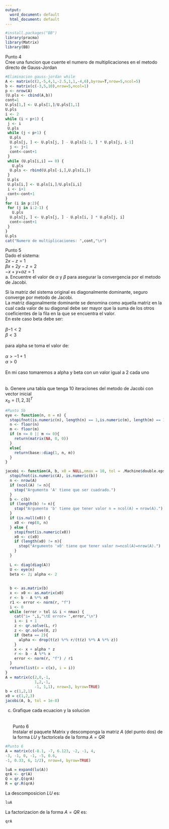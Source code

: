 ---
output:
  word_document: default
  html_document: default
---
```{r}
#install.packages("BB")
library(pracma)
library(Matrix)
library(BB)
```

Punto 4\
Cree una funcion que cuente el numero de multiplicaciones en el metodo directo de Gauss-Jordan
```{r}
#Eliminacion gauss-jordan while
A <- matrix(c(2,-5,4,1,-2.5,1,1,-4,6),byrow=T,nrow=5,ncol=5)
b <- matrix(c(-3,5,10),nrow=5,ncol=1)
p <- nrow(A)
(U.pls <- cbind(A,b))
cont=1
U.pls[1,] <- U.pls[1,]/U.pls[1,1]
U.pls
i <- 2
while (i < p+1) {
 j <- i
 U.pls
 while (j < p+1) {
  U.pls
  U.pls[j, ] <- U.pls[j, ] - U.pls[i-1, ] * U.pls[j, i-1]
  j <- j+1
  cont<-cont+1
 }
 while (U.pls[i,i] == 0) {
   U.pls
  U.pls <- rbind(U.pls[-i,],U.pls[i,])
 }
 U.pls
 U.pls[i,] <- U.pls[i,]/U.pls[i,i]
 i <- i+1
 cont<-cont+1
}
for (i in p:2){
 for (j in i:2-1) {
   U.pls
  U.pls[j, ] <- U.pls[j, ] - U.pls[i, ] * U.pls[j, i]
  cont<-cont+1
 }
}
U.pls
cat("Numero de multiplicaciones: ",cont,"\n")
```
Punto 5\
Dado el sistema:  
  $2x-z=1$\
  $\beta$$x+2y-z=2$\
  $-x+y+$$\alpha$$z=1$\
a. Encuentre el valor de $\alpha$ y $\beta$ para asegurar la convergencia por el metodo de Jacobi.\

Si la matriz del sistema original es diagonalmente dominante, seguro converge por metodo de Jacobi.\
La matriz diagonalmente dominante se denomina como aquella matriz en la cual cada valor de su diagonal debe ser mayor que la suma de los otros coeficientes de la fila en la que se encuentra el valor.\
En este caso beta debe ser:\
\
$\beta$$-1<2$\
$\beta$$<3$\
\
para alpha se toma el valor de:\
\
$\alpha$$>-1+1$\
$\alpha$$>0$\
\
En mi caso tomaremos a alpha y beta con un valor igual a 2 cada uno\
\
\
b. Genere una tabla que tenga 10 iteraciones del metodo de Jacobi con vector inicial\
$x_{0}=[1,2,3]^T$
```{r}
#Punto 5b
eye <- function(n, m = n) {
  stopifnot(is.numeric(n), length(n) == 1,is.numeric(m), length(m) == 1)
  n <- floor(n)
  m <- floor(m)
  if (n <= 0 || m <= 0){
    return(matrix(NA, 0, 0))
  }
  else{
    return(base::diag(1, n, m))
  }
}

jacobi <- function(A, b, x0 = NULL,nmax = 10, tol = .Machine$double.eps^(0.5)){
  stopifnot(is.numeric(A), is.numeric(b))
  n <- nrow(A)
  if (ncol(A) != n){
    stop("Argumento 'A' tiene que ser cuadrado.")
  }
  b <- c(b)
  if (length(b) != n){
    stop("Argumento 'b' tiene que tener valor n = ncol(A) = nrow(A).")
  }
  if (is.null(x0)) {
    x0 <- rep(0, n)
  } else {
    stopifnot(is.numeric(x0))
    x0 <- c(x0)
    if (length(x0) != n){
      stop("Argumento 'x0' tiene que tener valor n=ncol(A)=nrow(A).")
    }
  }
  
  L <- diag(diag(A))
  U <- eye(n)
  beta <- 2; alpha <- 2
  
  
  b <- as.matrix(b)
  x <- x0 <- as.matrix(x0)
  r <- b - A %*% x0
  r1 <- error <- norm(r, "f")
  i <- 0
  while (error > tol && i < nmax) {
    cat("i= ",i,"\tE error= ",error,"\n")
    i <- i + 1
    z <- qr.solve(L, r)
    z <- qr.solve(U, z)
    if (beta == 2){
      alpha <- drop(t(z) %*% r/(t(z) %*% A %*% z))
    }
    x <- x + alpha * z
    r <- b - A %*% x
    error <- norm(r, "f") / r1
  }
  return(list(x = c(x), i = i))
}
A = matrix(c(2,0,-1,
             1,2,-1,
             -1, 1,1), nrow=3, byrow=TRUE)
b = c(1,2,1)
x0 = c(1,2,3)
jacobi(A, b, tol = 1e-8)
```
c. Grafique cada ecuacion y la solucion\
\
\
Punto 6\
Instalar el paquete Matrix y descomponga la matriz $A$ (del punto dos) de la forma $LU$ y factoricela de la forma $A=QR$\
```{r}
#Punto 6
A = matrix(c(-8.1, -7, 6.123, -2, -1, 4,
-3, -1, 0, -1, -5, 0.6,
-1, 0.33, 6, 1/2), nrow=4, byrow=TRUE)

luA = expand(lu(A))
qrA <- qr(A)
Q = qr.Q(qrA)
R = qr.R(qrA)

```
La descomposicion $LU$ es:\
```{r}
luA
```
La factorizacion de la forma $A=QR$ es:\
```{r}
qrA
```

